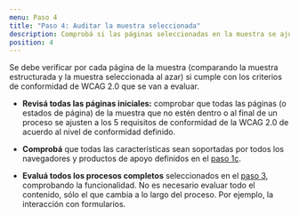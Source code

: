 ```yaml
---
menu: Paso 4
title: "Paso 4: Auditar la muestra seleccionada"
description: Comprobá si las páginas seleccionadas en la muestra se ajustan a los criterios a evaluar.
position: 4
---
```


Se debe verificar por cada página de la muestra (comparando la muestra estructurada y la muestra seleccionada al azar) si cumple con los criterios de conformidad de WCAG 2.0 que se van a evaluar.

  * **Revisá todas las páginas iniciales:** comprobar que todas las páginas (o estados de página) de la muestra que no estén dentro o al final de un proceso se ajusten a los 5 requisitos de conformidad de la WCAG 2.0 de acuerdo al nivel de conformidad definido.

  * **Comprobá** que todas las características sean soportadas por todos los navegadores y productos de apoyo definidos en el [paso 1c](https://gcba.github.io/estandares/pautas/accesibilidad/metodologia/definir_alcance_de_evaluacion/).

  * **Evaluá todos los procesos completos** seleccionados en el  [paso 3](https://gcba.github.io/estandares/pautas/accesibilidad/metodologia/seleccionar_una_muestra/), comprobando la funcionalidad. No es necesario evaluar todo el contenido, sólo el que cambia a lo largo del proceso. Por ejemplo, la interacción con formularios.
